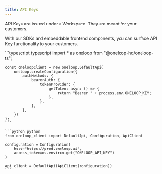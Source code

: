```yaml
---
title: API Keys
---
```


API Keys are issued under a Workspace. They are meant for your customers. 

With our SDKs and embeddable frontend components, you can surface API Key functionality to your customers.

<CodeGroup>
    ```typescript typescript
    import * as oneloop from "@oneloop-hq/oneloop-ts";

    const oneloopClient = new oneloop.DefaultApi(
        oneloop.createConfiguration({
            authMethods: {
                bearerAuth: {
                    tokenProvider: {
                        getToken: async () => {
                            return "Bearer " + process.env.ONELOOP_KEY;
                        },
                    },
                },
            },
        })
    );
    ```

    ```python python
    from oneloop_client import DefaultApi, Configuration, ApiClient

    configuration = Configuration(
        host="https://prod.oneloop.ai",
        access_token=os.environ.get("ONELOOP_API_KEY")
    )

    api_client = DefaultApi(ApiClient(configuration))
    ```
</CodeGroup>

